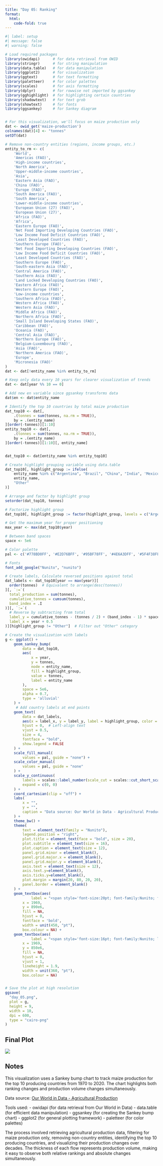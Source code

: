 ```yaml
---
title: "Day 05: Ranking"
format:
  html:
    code-fold: true
---
```


```r
#| label: setup
#| message: false
#| warning: false

# Load required packages
library(owidapi)      # for data retrieval from OWID
library(stringr)      # for string manipulation
library(data.table)   # for data manipulation
library(ggplot2)      # for visualization
library(ggtext)       # for text formatting
library(paletteer)    # for color palettes
library(scales)       # for axis formatting
library(dplyr)        # for rowwise not imported by ggsankey
library(gghighlight)  # for highlighting certain countries
library(shadowtext)   # for text grob
library(showtext)     # for fonts
library(ggsankey)     # for Sankey diagram


# For this visualization, we'll focus on maize production only
dat <- owid_get('maize-production')
colnames(dat)[4] <- "tonnes"
setDT(dat)

# Remove non-country entities (regions, income groups, etc.)
entity_to_rm <- c(
    'World',
    'Americas (FAO)',
    'High-income countries',
    'North America',
    'Upper-middle-income countries',
    'Asia',
    'Eastern Asia (FAO)',
    'China (FAO)',
    'Europe (FAO)',
    'South America (FAO)',
    'South America',
    'Lower-middle-income countries',
    'European Union (27) (FAO)',
    'European Union (27)',
    'Africa (FAO)',
    'Africa',
    'Eastern Europe (FAO)',
    'Net Food Importing Developing Countries (FAO)',
    'Low Income Food Deficit Countries (FAO)',
    'Least Developed Countries (FAO)',
    'Southern Europe (FAO)',
    'Net Food Importing Developing Countries (FAO)',
    'Low Income Food Deficit Countries (FAO)',
    'Least Developed Countries (FAO)',
    'Southern Europe (FAO)',
    'South-eastern Asia (FAO)',
    'Central America (FAO)',
    'Southern Asia (FAO)',
    'Land Locked Developing Countries (FAO)',
    'Eastern Africa (FAO)',
    'Western Europe (FAO)',
    'Low-income countries',
    'Southern Africa (FAO)',
    'Western Africa (FAO)',
    'Western Asia (FAO)',
    'Middle Africa (FAO)',
    'Northern Africa (FAO)',
    'Small Island Developing States (FAO)',
    'Caribbean (FAO)',
    'Oceania (FAO)',
    'Central Asia (FAO)',
    'Northern Europe (FAO)',
    'Belgium-Luxembourg (FAO)',
    'Asia (FAO)',
    'Northern America (FAO)',
    'Europe',
    'Micronesia (FAO)'
)
dat <- dat[!entity_name %in% entity_to_rm]

# Keep only data every 10 years for clearer visualization of trends
dat <- dat[year %% 10 == 0]

# Add new en variable since ggsankey transforms data
dat$en <- dat$entity_name

# Identify the top 10 countries by total maize production
dat_top10 <- dat[,
    .(tonnes = sum(tonnes, na.rm = TRUE)),
    by = .(entity_name)
][order(-tonnes)][1:10]
entity_top10 <- dat[,
    .(tonnes = sum(tonnes, na.rm = TRUE)),
    by = .(entity_name)
][order(-tonnes)][1:10][, entity_name]


dat_top10 <- dat[entity_name %in% entity_top10]

# Create highlight grouping variable using data.table
dat_top10[, highlight_group := ifelse(
    entity_name %in% c("Argentina", "Brazil", "China", "India", 'Mexico', 'United States'),
    entity_name,
    "Other"
)]

# Arrange and factor by highlight group
setorder(dat_top10, tonnes)

# Factorize highlight group
dat_top10[, highlight_group := factor(highlight_group, levels = c("Argentina", "Brazil", "China", "India", "United States", "Mexico", "Other"))]

# Get the maximum year for proper positioning
max_year <- max(dat_top10$year)

# Between band spaces
space <- 5e6

# Color palette
pal <- c('#778BD0FF', '#E2D76BFF', '#95BF78FF', '#4E6A3DFF', '#5F4F38FF', '#D88782FF', '#D3D3D3')

# Fonts
font_add_google("Nunito", "nunito")

# Create labels, Calculate reversed positions against total
dat_labels <- dat_top10[year == max(year)][
  order(tonnes)  # Equivalent to arrange(desc(tonnes))
][, `:=`(
  total_production = sum(tonnes),
  cumulative_tonnes = cumsum(tonnes),
  band_index = .I  
)][, `:=`(
  # Reverse by subtracting from total
  label_y = cumulative_tonnes - (tonnes / 2) + (band_index - 1) * space,
  label_x = year + 0.5
)][highlight_group != "Other"]  # Filter out "Other" category

# Create the visualization with labels
g <- ggplot() +
    geom_sankey_bump(
        data = dat_top10,
        aes(
            x = year,
            y = tonnes,
            node = entity_name,
            fill = highlight_group,
            value = tonnes,
            label = entity_name
        ),
        space = 5e6,
        alpha = 0.7,
        type = 'alluvial'
    ) +
     # Add country labels at end points
    geom_text(
        data = dat_labels,
        aes(x = label_x, y = label_y, label = highlight_group, color = highlight_group),
        hjust = 0,  # Left-align text
        vjust = 0.5,
        size = 4,
        fontface = "bold",
        show.legend = FALSE
    ) +
    scale_fill_manual(
        values = pal, guide = "none") +
    scale_color_manual(
        values = pal, guide = "none"
    ) +
    scale_y_continuous(
        labels = scales::label_number(scale_cut = scales::cut_short_scale()),
        expand = c(0, 0)
    ) +
    coord_cartesian(clip = "off") +
    labs(
        x = "",
        y = "",
        caption = "Data source: Our World in Data - Agricultural Production | Visualization: @gnoblet"
    ) +
    theme_bw() +
    theme(
        text = element_text(family = "Nunito"),
        legend.position = "right",
        plot.title = element_text(face = "bold", size = 20),
        plot.subtitle = element_text(size = 16),
        plot.caption = element_text(size = 12),
        panel.grid.minor = element_blank(),
        panel.grid.major.x = element_blank(),
        panel.grid.major.y = element_blank(),
        axis.text = element_text(size = 12),
        axis.text.y=element_blank(),
        axis.ticks.y=element_blank(),
        plot.margin = margin(20, 80, 20, 20),
        panel.border = element_blank()
    ) +
    geom_textbox(aes(
            label = "<span style='font-size:20pt; font-family:Nunito; font-weight:bold;'>Global Maize Production Trends (1970-2020)</span>"),
        x = 1969,
        y = 890e6,
        fill = NA,
        hjust = 0,
        fontface = 'bold',
        width = unit(450, "pt"),
        box.colour = NA) +
    geom_textbox(aes(
            label = "<span style='font-size:16pt; font-family:Nunito; line-height:1.8;'> Global maize production for the top 10 producing countries grew from 197M to 897M tonnes in 50 years. Ranking did not change for the top 3 countries as production is largely dominated by the United States, China, and Brazil.</span>"),
        x = 1969,
        y = 850e6,
        fill = NA,
        hjust = 0,
        vjust = 1,
        lineheight = 1.9,
        width = unit(360, "pt"),
        box.colour = NA)


# Save the plot at high resolution
ggsave(
  "day_05.png",
  plot = g,
  height = 9,
  width = 10,
  dpi = 600,
  type = "cairo-png"
)
```

## Final Plot

![](day_05.png)

## Notes

This visualization uses a Sankey bump chart to track maize production for the top 10 producing countries from 1970 to 2020. The chart highlights both ranking changes and production volume changes simultaneously.

Data source: [Our World in Data - Agricultural Production](https://ourworldindata.org/)

Tools used:
- owidapi (for data retrieval from Our World in Data)
- data.table (for efficient data manipulation)
- ggsankey (for creating the Sankey bump chart)
- ggplot2 (for general plotting framework)
- paletteer (for color palettes)

The process involved retrieving agricultural production data, filtering for maize production only, removing non-country entities, identifying the top 10 producing countries, and visualizing their production changes over decades. The thickness of each flow represents production volume, making it easy to observe both relative rankings and absolute changes simultaneously.
